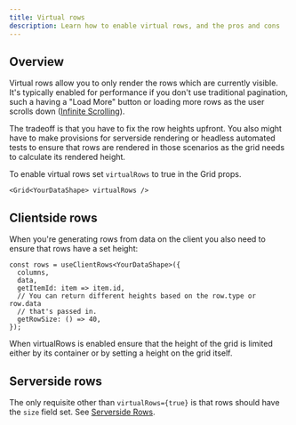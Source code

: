 ```yaml
---
title: Virtual rows
description: Learn how to enable virtual rows, and the pros and cons
---
```



## Overview

Virtual rows allow you to only render the rows which are currently visible. It's typically enabled for performance if you don't use traditional pagination, such a having a "Load More" button or loading more rows as the user scrolls down ([Infinite Scrolling](/rows/infinite-scrolling)).

The tradeoff is that you have to fix the row heights upfront. You also might have to make provisions for serverside rendering or headless automated tests to ensure that rows are rendered in those scenarios as the grid needs to calculate its rendered height.

To enable virtual rows set `virtualRows` to true in the Grid props.

```tsx:title=Enable+virtual+rows
<Grid<YourDataShape> virtualRows />
```

## Clientside rows

When you're generating rows from data on the client you also need to ensure that rows have a set height:

```ts:title=Enable+virtual+rows
const rows = useClientRows<YourDataShape>({
  columns,
  data,
  getItemId: item => item.id,
  // You can return different heights based on the row.type or row.data
  // that's passed in.
  getRowSize: () => 40,
});
```

<Showcase fileName="VirtualRows.tsx">
  <VirtualRows />
</Showcase>
<Alert>
  When virtualRows is enabled ensure that the height of the grid is limited
  either by its container or by setting a height on the grid itself.
</Alert>

## Serverside rows

The only requisite other than `virtualRows={true}` is that rows should have the `size` field set. See [Serverside Rows](/rows/serverside).
